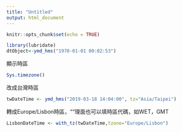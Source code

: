```yaml
---
title: "Untitled"
output: html_document
---
```



```r
knitr::opts_chunk$set(echo = TRUE)
```


```r
library(lubridate)
dtObject<-ymd_hms("1970-01-01 00:02:53") 
```

顯示時區
```r
Sys.timezone()
```

改成台灣時區
```r
twDateTime <- ymd_hms("2019-03-18 14:04:00", tz="Asia/Taipei")
```

轉成Europe/Lisbon時區，""理面也可以填時區代碼，如WET，GMT
```r
LisbonDateTime <- with_tz(twDateTime,tzone="Europe/Lisbon")
```


